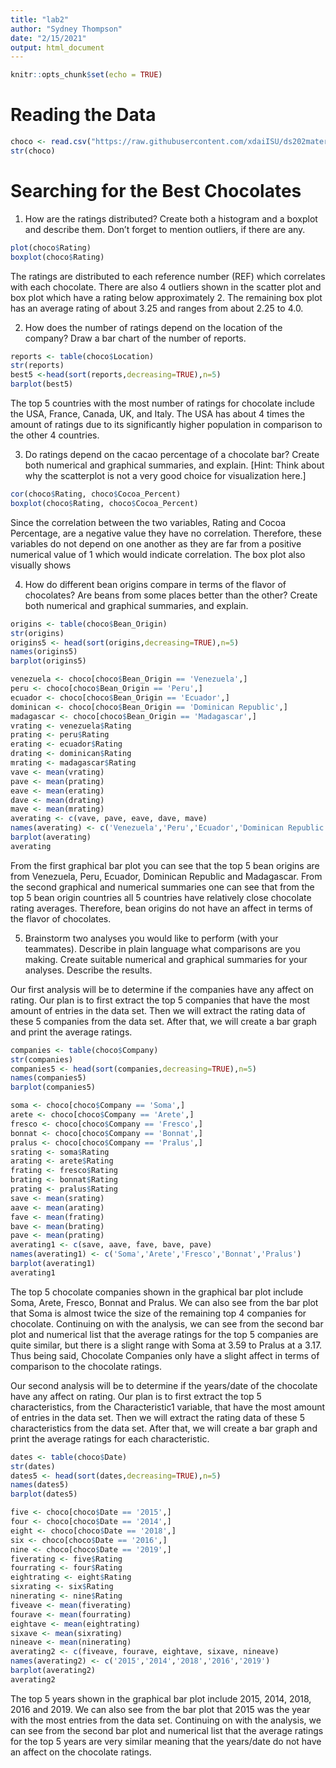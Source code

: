 ```yaml
---
title: "lab2"
author: "Sydney Thompson"
date: "2/15/2021"
output: html_document
---
```


```r
knitr::opts_chunk$set(echo = TRUE)
```

# Reading the Data

```r
choco <- read.csv("https://raw.githubusercontent.com/xdaiISU/ds202materials/master/hwlabs/data/choco.csv") 
str(choco)
```

# Searching for the Best Chocolates

1. How are the ratings distributed? Create both a histogram and a boxplot and describe them. Don’t forget to mention outliers, if there are any.

```r
plot(choco$Rating)
boxplot(choco$Rating)
```

 The ratings are distributed to each reference number (REF) which correlates with each chocolate. There are also 4 outliers shown in the scatter plot and box plot which have a rating below approximately 2. The remaining box plot has an average rating of about 3.25 and ranges from about 2.25 to 4.0. 
 
2. How does the number of ratings depend on the location of the company? Draw a bar chart of the number of reports.

```r
reports <- table(choco$Location)
str(reports)
best5 <-head(sort(reports,decreasing=TRUE),n=5)
barplot(best5)
```
 
 The top 5 countries with the most number of ratings for chocolate include the USA, France, Canada, UK, and Italy. The USA has about 4 times the amount of ratings due to its significantly higher population in comparison to the other 4 countries. 

3. Do ratings depend on the cacao percentage of a chocolate bar? Create both numerical and graphical summaries, and explain. [Hint: Think about why the scatterplot is not a very good choice for visualization here.]

```r
cor(choco$Rating, choco$Cocoa_Percent)
boxplot(choco$Rating, choco$Cocoa_Percent)
```

Since the correlation between the two variables, Rating and Cocoa Percentage, are a negative value they have no correlation. Therefore, these variables do not depend on one another as they are far from a positive numerical value of 1 which would indicate correlation. The box plot also visually shows 

4. How do different bean origins compare in terms of the flavor of chocolates? Are beans from some places better than the other? Create both numerical and graphical summaries, and explain.

```r
origins <- table(choco$Bean_Origin)
str(origins)
origins5 <- head(sort(origins,decreasing=TRUE),n=5)
names(origins5)
barplot(origins5)
```

```r
venezuela <- choco[choco$Bean_Origin == 'Venezuela',]
peru <- choco[choco$Bean_Origin == 'Peru',]
ecuador <- choco[choco$Bean_Origin == 'Ecuador',]
dominican <- choco[choco$Bean_Origin == 'Dominican Republic',]
madagascar <- choco[choco$Bean_Origin == 'Madagascar',]
vrating <- venezuela$Rating
prating <- peru$Rating
erating <- ecuador$Rating
drating <- dominican$Rating
mrating <- madagascar$Rating
vave <- mean(vrating)
pave <- mean(prating)
eave <- mean(erating)
dave <- mean(drating)
mave <- mean(mrating)
averating <- c(vave, pave, eave, dave, mave)
names(averating) <- c('Venezuela','Peru','Ecuador','Dominican Republic','Madagascar')
barplot(averating)
averating
```

 From the first graphical bar plot you can see that the top 5 bean origins are from Venezuela, Peru, Ecuador, Dominican Republic and Madagascar. From the second graphical and numerical summaries one can see that from the top 5 bean origin countries all 5 countries have relatively close chocolate rating averages. Therefore, bean origins do not have an affect in terms of the flavor of chocolates. 

5. Brainstorm two analyses you would like to perform (with your teammates). Describe in plain language what comparisons are you making. Create suitable numerical and graphical summaries for your analyses. Describe the results.

Our first analysis will be to determine if the companies have any affect on rating. Our plan is to first extract the top 5 companies that have the most amount of entries in the data set. Then we will extract the rating data of these 5 companies from the data set. After that, we will create a bar graph and print the average ratings.


```r
companies <- table(choco$Company)
str(companies)
companies5 <- head(sort(companies,decreasing=TRUE),n=5)
names(companies5)
barplot(companies5)
```

```r
soma <- choco[choco$Company == 'Soma',]
arete <- choco[choco$Company == 'Arete',]
fresco <- choco[choco$Company == 'Fresco',]
bonnat <- choco[choco$Company == 'Bonnat',]
pralus <- choco[choco$Company == 'Pralus',]
srating <- soma$Rating
arating <- arete$Rating
frating <- fresco$Rating
brating <- bonnat$Rating
prating <- pralus$Rating
save <- mean(srating)
aave <- mean(arating)
fave <- mean(frating)
bave <- mean(brating)
pave <- mean(prating)
averating1 <- c(save, aave, fave, bave, pave)
names(averating1) <- c('Soma','Arete','Fresco','Bonnat','Pralus')
barplot(averating1)
averating1
```

The top 5 chocolate companies shown in the graphical bar plot include Soma, Arete, Fresco, Bonnat and Pralus. We can also see from the bar plot that Soma is almost twice the size of the remaining top 4 companies for chocolate. Continuing on with the analysis, we can see from the second bar plot and numerical list that the average ratings for the top 5 companies are quite similar, but there is a slight range with Soma at 3.59 to Pralus at a 3.17. Thus being said, Chocolate Companies only have a slight affect in terms of comparison to the chocolate ratings. 

Our second analysis will be to determine if the years/date of the chocolate have any affect on rating. Our plan is to first extract the top 5 characteristics, from the Characteristic1 variable, that have the most amount of entries in the data set. Then we will extract the rating data of these 5 characteristics from the data set. After that, we will create a bar graph and print the average ratings for each characteristic. 

```r
dates <- table(choco$Date)
str(dates)
dates5 <- head(sort(dates,decreasing=TRUE),n=5)
names(dates5)
barplot(dates5)
```

```r
five <- choco[choco$Date == '2015',]
four <- choco[choco$Date == '2014',]
eight <- choco[choco$Date == '2018',]
six <- choco[choco$Date == '2016',]
nine <- choco[choco$Date == '2019',]
fiverating <- five$Rating
fourrating <- four$Rating
eightrating <- eight$Rating
sixrating <- six$Rating
ninerating <- nine$Rating
fiveave <- mean(fiverating)
fourave <- mean(fourrating)
eightave <- mean(eightrating)
sixave <- mean(sixrating)
nineave <- mean(ninerating)
averating2 <- c(fiveave, fourave, eightave, sixave, nineave)
names(averating2) <- c('2015','2014','2018','2016','2019')
barplot(averating2)
averating2
```

The top 5 years shown in the graphical bar plot include 2015, 2014, 2018, 2016 and 2019. We can also see from the bar plot that 2015 was the year with the most entries from the data  set. Continuing on with the analysis, we can see from the second bar plot and numerical list that the average ratings for the top 5 years are very similar meaning that the years/date do not have an affect on the chocolate ratings. 
